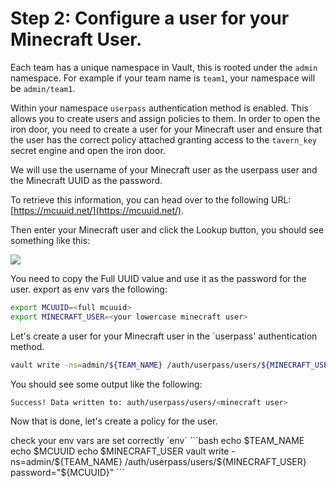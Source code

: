 # Step 2: Configure a user for your Minecraft User.

Each team has a unique namespace in Vault, this is rooted under the `admin` namespace.
For example if your team name is `team1`, your namespace will be `admin/team1`.

Within your namespace `userpass` authentication method is enabled. This allows you to create users and assign policies to them.
In order to open the iron door, you need to create a user for your Minecraft user and ensure that the user has the correct policy 
attached granting access to the `tavern_key` secret engine and open the iron door.

We will use the username of your Minecraft user as the userpass user and the Minecraft UUID as the password.

To retrieve this information, you can head over to the following URL: [https://mcuuid.net/](https://mcuuid.net/).

Then enter your Minecraft user and click the Lookup button, you should see something like this:

![](/assets/task_1b/mcuuid.png)

You need to copy the Full UUID value and use it as the password for the user.
export as env vars the following:
```bash
export MCUUID=<full mcuuid>
export MINECRAFT_USER=<your lowercase minecraft user>
```

Let's create a user for your Minecraft user in the `userpass' authentication method.

```bash
vault write -ns=admin/${TEAM_NAME} /auth/userpass/users/${MINECRAFT_USER} password="${MCUUID}"
```

You should see some output like the following:

```bash
Success! Data written to: auth/userpass/users/<minecraft user>
```

Now that is done, let's create a policy for the user.

<Solution title="Solution: vault cli">
check your env vars are set correctly `env`
```bash
echo $TEAM_NAME
echo $MCUUID
echo $MINECRAFT_USER
vault write -ns=admin/${TEAM_NAME} /auth/userpass/users/${MINECRAFT_USER} password="${MCUUID}"
```
</Solution>